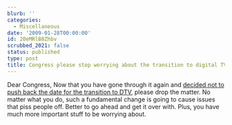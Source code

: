 ```yaml
---
blurb: ''
categories:
  - Miscellaneous
date: '2009-01-28T00:00:00'
id: 20eMRlB8Zhbv
scrubbed_2021: false
status: published
type: post
title: Congress please stop worrying about the transition to digital TV
---
```


Dear Congress, Now that you have gone through it again and
[decided not to push back the date for the transition to DTV](http://techfragments.com/news/331/Tech/Digital_TV_Transition_Delay_Bill_Failed_to_Pass.html),
please drop the matter. No matter what you do, such a fundamental
change is going to cause issues that piss people off. Better to go
ahead and get it over with. Plus, you have much more important
stuff to be worrying about.
